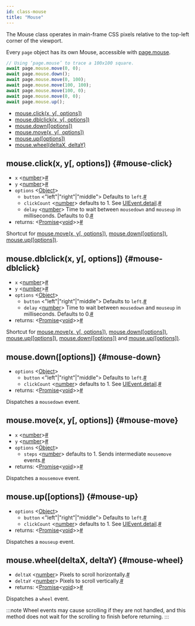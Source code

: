 ```yaml
---
id: class-mouse
title: "Mouse"
---
```


The Mouse class operates in main-frame CSS pixels relative to the top-left corner of the viewport.

Every `page` object has its own Mouse, accessible with [page.mouse](./api/class-page.mdx#page-mouse).

```js
// Using ‘page.mouse’ to trace a 100x100 square.
await page.mouse.move(0, 0);
await page.mouse.down();
await page.mouse.move(0, 100);
await page.mouse.move(100, 100);
await page.mouse.move(100, 0);
await page.mouse.move(0, 0);
await page.mouse.up();
```


- [mouse.click(x, y[, options])](./api/class-mouse.mdx#mouse-click)
- [mouse.dblclick(x, y[, options])](./api/class-mouse.mdx#mouse-dblclick)
- [mouse.down([options])](./api/class-mouse.mdx#mouse-down)
- [mouse.move(x, y[, options])](./api/class-mouse.mdx#mouse-move)
- [mouse.up([options])](./api/class-mouse.mdx#mouse-up)
- [mouse.wheel(deltaX, deltaY)](./api/class-mouse.mdx#mouse-wheel)

## mouse.click(x, y[, options]) {#mouse-click}
- `x`<a aria-hidden="true" tabindex="-1" class="list-anchor-link" id="mouse-click-option-x"/> &#60;[number]&#62;<a href="#mouse-click-option-x" class="list-anchor">#</a>
- `y`<a aria-hidden="true" tabindex="-1" class="list-anchor-link" id="mouse-click-option-y"/> &#60;[number]&#62;<a href="#mouse-click-option-y" class="list-anchor">#</a>
- `options` &#60;[Object]&#62;
  - `button`<a aria-hidden="true" tabindex="-1" class="list-anchor-link" id="mouse-click-option-button"/> &#60;"left"|"right"|"middle"&#62; Defaults to `left`.<a href="#mouse-click-option-button" class="list-anchor">#</a>
  - `clickCount`<a aria-hidden="true" tabindex="-1" class="list-anchor-link" id="mouse-click-option-click-count"/> &#60;[number]&#62; defaults to 1. See [UIEvent.detail].<a href="#mouse-click-option-click-count" class="list-anchor">#</a>
  - `delay`<a aria-hidden="true" tabindex="-1" class="list-anchor-link" id="mouse-click-option-delay"/> &#60;[number]&#62; Time to wait between `mousedown` and `mouseup` in milliseconds. Defaults to 0.<a href="#mouse-click-option-delay" class="list-anchor">#</a>
- returns:<a aria-hidden="true" tabindex="-1" class="list-anchor-link" id="mouse-click-return"/> &#60;[Promise]<[void]>&#62;<a href="#mouse-click-return" class="list-anchor">#</a>

Shortcut for [mouse.move(x, y[, options])](./api/class-mouse.mdx#mouse-move), [mouse.down([options])](./api/class-mouse.mdx#mouse-down), [mouse.up([options])](./api/class-mouse.mdx#mouse-up).

## mouse.dblclick(x, y[, options]) {#mouse-dblclick}
- `x`<a aria-hidden="true" tabindex="-1" class="list-anchor-link" id="mouse-dblclick-option-x"/> &#60;[number]&#62;<a href="#mouse-dblclick-option-x" class="list-anchor">#</a>
- `y`<a aria-hidden="true" tabindex="-1" class="list-anchor-link" id="mouse-dblclick-option-y"/> &#60;[number]&#62;<a href="#mouse-dblclick-option-y" class="list-anchor">#</a>
- `options` &#60;[Object]&#62;
  - `button`<a aria-hidden="true" tabindex="-1" class="list-anchor-link" id="mouse-dblclick-option-button"/> &#60;"left"|"right"|"middle"&#62; Defaults to `left`.<a href="#mouse-dblclick-option-button" class="list-anchor">#</a>
  - `delay`<a aria-hidden="true" tabindex="-1" class="list-anchor-link" id="mouse-dblclick-option-delay"/> &#60;[number]&#62; Time to wait between `mousedown` and `mouseup` in milliseconds. Defaults to 0.<a href="#mouse-dblclick-option-delay" class="list-anchor">#</a>
- returns:<a aria-hidden="true" tabindex="-1" class="list-anchor-link" id="mouse-dblclick-return"/> &#60;[Promise]<[void]>&#62;<a href="#mouse-dblclick-return" class="list-anchor">#</a>

Shortcut for [mouse.move(x, y[, options])](./api/class-mouse.mdx#mouse-move), [mouse.down([options])](./api/class-mouse.mdx#mouse-down), [mouse.up([options])](./api/class-mouse.mdx#mouse-up), [mouse.down([options])](./api/class-mouse.mdx#mouse-down) and [mouse.up([options])](./api/class-mouse.mdx#mouse-up).

## mouse.down([options]) {#mouse-down}
- `options` &#60;[Object]&#62;
  - `button`<a aria-hidden="true" tabindex="-1" class="list-anchor-link" id="mouse-down-option-button"/> &#60;"left"|"right"|"middle"&#62; Defaults to `left`.<a href="#mouse-down-option-button" class="list-anchor">#</a>
  - `clickCount`<a aria-hidden="true" tabindex="-1" class="list-anchor-link" id="mouse-down-option-click-count"/> &#60;[number]&#62; defaults to 1. See [UIEvent.detail].<a href="#mouse-down-option-click-count" class="list-anchor">#</a>
- returns:<a aria-hidden="true" tabindex="-1" class="list-anchor-link" id="mouse-down-return"/> &#60;[Promise]<[void]>&#62;<a href="#mouse-down-return" class="list-anchor">#</a>

Dispatches a `mousedown` event.

## mouse.move(x, y[, options]) {#mouse-move}
- `x`<a aria-hidden="true" tabindex="-1" class="list-anchor-link" id="mouse-move-option-x"/> &#60;[number]&#62;<a href="#mouse-move-option-x" class="list-anchor">#</a>
- `y`<a aria-hidden="true" tabindex="-1" class="list-anchor-link" id="mouse-move-option-y"/> &#60;[number]&#62;<a href="#mouse-move-option-y" class="list-anchor">#</a>
- `options` &#60;[Object]&#62;
  - `steps`<a aria-hidden="true" tabindex="-1" class="list-anchor-link" id="mouse-move-option-steps"/> &#60;[number]&#62; defaults to 1. Sends intermediate `mousemove` events.<a href="#mouse-move-option-steps" class="list-anchor">#</a>
- returns:<a aria-hidden="true" tabindex="-1" class="list-anchor-link" id="mouse-move-return"/> &#60;[Promise]<[void]>&#62;<a href="#mouse-move-return" class="list-anchor">#</a>

Dispatches a `mousemove` event.

## mouse.up([options]) {#mouse-up}
- `options` &#60;[Object]&#62;
  - `button`<a aria-hidden="true" tabindex="-1" class="list-anchor-link" id="mouse-up-option-button"/> &#60;"left"|"right"|"middle"&#62; Defaults to `left`.<a href="#mouse-up-option-button" class="list-anchor">#</a>
  - `clickCount`<a aria-hidden="true" tabindex="-1" class="list-anchor-link" id="mouse-up-option-click-count"/> &#60;[number]&#62; defaults to 1. See [UIEvent.detail].<a href="#mouse-up-option-click-count" class="list-anchor">#</a>
- returns:<a aria-hidden="true" tabindex="-1" class="list-anchor-link" id="mouse-up-return"/> &#60;[Promise]<[void]>&#62;<a href="#mouse-up-return" class="list-anchor">#</a>

Dispatches a `mouseup` event.

## mouse.wheel(deltaX, deltaY) {#mouse-wheel}
- `deltaX`<a aria-hidden="true" tabindex="-1" class="list-anchor-link" id="mouse-wheel-option-delta-x"/> &#60;[number]&#62; Pixels to scroll horizontally.<a href="#mouse-wheel-option-delta-x" class="list-anchor">#</a>
- `deltaY`<a aria-hidden="true" tabindex="-1" class="list-anchor-link" id="mouse-wheel-option-delta-y"/> &#60;[number]&#62; Pixels to scroll vertically.<a href="#mouse-wheel-option-delta-y" class="list-anchor">#</a>
- returns:<a aria-hidden="true" tabindex="-1" class="list-anchor-link" id="mouse-wheel-return"/> &#60;[Promise]<[void]>&#62;<a href="#mouse-wheel-return" class="list-anchor">#</a>

Dispatches a `wheel` event.

:::note
Wheel events may cause scrolling if they are not handled, and this method does not wait for the scrolling to finish before returning.
:::


[Accessibility]: ./api/class-accessibility.mdx "Accessibility"
[Android]: ./api/class-android.mdx "Android"
[AndroidDevice]: ./api/class-androiddevice.mdx "AndroidDevice"
[AndroidInput]: ./api/class-androidinput.mdx "AndroidInput"
[AndroidSocket]: ./api/class-androidsocket.mdx "AndroidSocket"
[AndroidWebView]: ./api/class-androidwebview.mdx "AndroidWebView"
[APIRequest]: ./api/class-apirequest.mdx "APIRequest"
[APIRequestContext]: ./api/class-apirequestcontext.mdx "APIRequestContext"
[APIResponse]: ./api/class-apiresponse.mdx "APIResponse"
[Browser]: ./api/class-browser.mdx "Browser"
[BrowserContext]: ./api/class-browsercontext.mdx "BrowserContext"
[BrowserServer]: ./api/class-browserserver.mdx "BrowserServer"
[BrowserType]: ./api/class-browsertype.mdx "BrowserType"
[CDPSession]: ./api/class-cdpsession.mdx "CDPSession"
[ConsoleMessage]: ./api/class-consolemessage.mdx "ConsoleMessage"
[Coverage]: ./api/class-coverage.mdx "Coverage"
[Dialog]: ./api/class-dialog.mdx "Dialog"
[Download]: ./api/class-download.mdx "Download"
[Electron]: ./api/class-electron.mdx "Electron"
[ElectronApplication]: ./api/class-electronapplication.mdx "ElectronApplication"
[ElementHandle]: ./api/class-elementhandle.mdx "ElementHandle"
[FileChooser]: ./api/class-filechooser.mdx "FileChooser"
[Frame]: ./api/class-frame.mdx "Frame"
[FrameLocator]: ./api/class-framelocator.mdx "FrameLocator"
[JSHandle]: ./api/class-jshandle.mdx "JSHandle"
[Keyboard]: ./api/class-keyboard.mdx "Keyboard"
[Locator]: ./api/class-locator.mdx "Locator"
[Logger]: ./api/class-logger.mdx "Logger"
[Mouse]: ./api/class-mouse.mdx "Mouse"
[Page]: ./api/class-page.mdx "Page"
[Playwright]: ./api/class-playwright.mdx "Playwright"
[Request]: ./api/class-request.mdx "Request"
[Response]: ./api/class-response.mdx "Response"
[Route]: ./api/class-route.mdx "Route"
[Selectors]: ./api/class-selectors.mdx "Selectors"
[TimeoutError]: ./api/class-timeouterror.mdx "TimeoutError"
[Touchscreen]: ./api/class-touchscreen.mdx "Touchscreen"
[Tracing]: ./api/class-tracing.mdx "Tracing"
[Video]: ./api/class-video.mdx "Video"
[WebSocket]: ./api/class-websocket.mdx "WebSocket"
[Worker]: ./api/class-worker.mdx "Worker"
[Fixtures]: ./api/class-fixtures.mdx "Fixtures"
[Test]: ./api/class-test.mdx "Test"
[TestConfig]: ./api/class-testconfig.mdx "TestConfig"
[TestError]: ./api/class-testerror.mdx "TestError"
[TestInfo]: ./api/class-testinfo.mdx "TestInfo"
[TestOptions]: ./api/class-testoptions.mdx "TestOptions"
[TestProject]: ./api/class-testproject.mdx "TestProject"
[WorkerInfo]: ./api/class-workerinfo.mdx "WorkerInfo"
[Location]: ./api/class-location.mdx "Location"
[Reporter]: ./api/class-reporter.mdx "Reporter"
[Suite]: ./api/class-suite.mdx "Suite"
[TestCase]: ./api/class-testcase.mdx "TestCase"
[TestResult]: ./api/class-testresult.mdx "TestResult"
[TestStep]: ./api/class-teststep.mdx "TestStep"
[Element]: https://developer.mozilla.org/en-US/docs/Web/API/element "Element"
[EvaluationArgument]: ./evaluating.mdx#evaluation-argument "EvaluationArgument"
[Promise]: https://developer.mozilla.org/en-US/docs/Web/JavaScript/Reference/Global_Objects/Promise "Promise"
[iterator]: https://developer.mozilla.org/en-US/docs/Web/JavaScript/Reference/Iteration_protocols "Iterator"
[origin]: https://developer.mozilla.org/en-US/docs/Glossary/Origin "Origin"
[selector]: https://developer.mozilla.org/en-US/docs/Web/CSS/CSS_Selectors "selector"
[Serializable]: https://developer.mozilla.org/en-US/docs/Web/JavaScript/Reference/Global_Objects/JSON/stringify#Description "Serializable"
[UIEvent.detail]: https://developer.mozilla.org/en-US/docs/Web/API/UIEvent/detail "UIEvent.detail"
[UnixTime]: https://en.wikipedia.org/wiki/Unix_time "Unix Time"
[xpath]: https://developer.mozilla.org/en-US/docs/Web/XPath "xpath"

[Array]: https://developer.mozilla.org/en-US/docs/Web/JavaScript/Reference/Global_Objects/Array "Array"
[boolean]: https://developer.mozilla.org/en-US/docs/Web/JavaScript/Data_structures#Boolean_type "Boolean"
[Buffer]: https://nodejs.org/api/buffer.html#buffer_class_buffer "Buffer"
[ChildProcess]: https://nodejs.org/api/child_process.html "ChildProcess"
[Error]: https://nodejs.org/api/errors.html#errors_class_error "Error"
[EventEmitter]: https://nodejs.org/api/events.html#events_class_eventemitter "EventEmitter"
[function]: https://developer.mozilla.org/en-US/docs/Web/JavaScript/Reference/Global_Objects/Function "Function"
[Map]: https://developer.mozilla.org/en-US/docs/Web/JavaScript/Reference/Global_Objects/Map "Map"
[null]: https://developer.mozilla.org/en-US/docs/Web/JavaScript/Reference/Global_Objects/null "null"
[number]: https://developer.mozilla.org/en-US/docs/Web/JavaScript/Data_structures#Number_type "Number"
[Object]: https://developer.mozilla.org/en-US/docs/Web/JavaScript/Reference/Global_Objects/Object "Object"
[Promise]: https://developer.mozilla.org/en-US/docs/Web/JavaScript/Reference/Global_Objects/Promise "Promise"
[Readable]: https://nodejs.org/api/stream.html#stream_class_stream_readable "Readable"
[RegExp]: https://developer.mozilla.org/en-US/docs/Web/JavaScript/Reference/Global_Objects/RegExp "RegExp"
[string]: https://developer.mozilla.org/en-US/docs/Web/JavaScript/Data_structures#String_type "string"
[void]: https://developer.mozilla.org/en-US/docs/Web/JavaScript/Reference/Global_Objects/undefined "void"
[URL]: https://nodejs.org/api/url.html "URL"

[all available image tags]: https://mcr.microsoft.com/v2/playwright/tags/list "all available image tags"
[Docker Hub]: https://hub.docker.com/_/microsoft-playwright "Docker Hub"
[Dockerfile.focal]: https://github.com/microsoft/playwright/blob/master/utils/docker/Dockerfile.focal "Dockerfile.focal"
